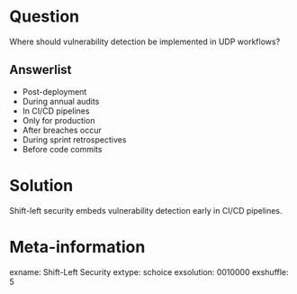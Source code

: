 Question
========
Where should vulnerability detection be implemented in UDP workflows?

Answerlist
----------
* Post-deployment
* During annual audits
* In CI/CD pipelines
* Only for production
* After breaches occur
* During sprint retrospectives
* Before code commits

Solution
========
Shift-left security embeds vulnerability detection early in CI/CD pipelines.

Meta-information
================
exname: Shift-Left Security
extype: schoice
exsolution: 0010000
exshuffle: 5
